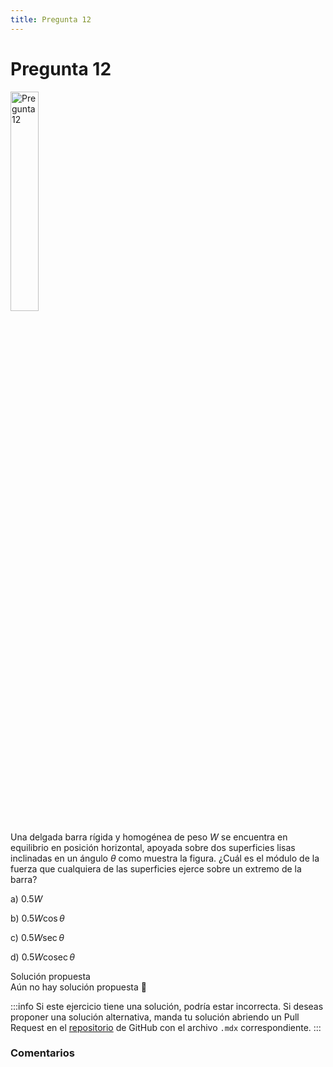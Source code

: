 ```yaml
---
title: Pregunta 12
---
```



# Pregunta 12

<Image
  src="science/dynamics/exercises/2019-1/p12/image.png"
  alt="Pregunta 12"
  width="30%"
/>

Una delgada barra rígida y homogénea de peso $W$ se encuentra en equilibrio en posición horizontal, apoyada sobre dos superficies lisas inclinadas en un ángulo $\theta$ como muestra la figura. ¿Cuál es el módulo de la fuerza que cualquiera de las superficies ejerce sobre un extremo de la barra?

a) $0.5 W$

b) $0.5 W \cos \theta$

c) $0.5 W \sec \theta$

d) $0.5 W \operatorname{cosec} \theta$

<MDXDetails>
<summary>Solución propuesta</summary>

<div className="exercise">
Aún no hay solución propuesta 🥲
</div>

:::info
Si este ejercicio tiene una solución, podría estar incorrecta. Si deseas proponer una solución alternativa, manda tu solución abriendo
un Pull Request en el [repositorio](https://github.com/crow-rojas/apuntes-fundamentals/pulls) de GitHub con el archivo
`.mdx` correspondiente.
:::

</MDXDetails>

### Comentarios

<Disqus
  url="https://crow-rojas.github.io/apuntes-fundamentals/docs/science/dynamics/exercises/2019-1/p12"
  identifier="docs/science/dynamics/exercises/2019-1/p12"
  title="2019-1 Dinámica - Pregunta 12"
/>
